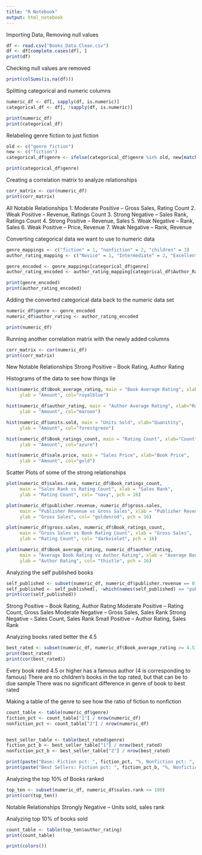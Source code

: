 ```yaml
---
title: "R Notebook"
output: html_notebook
---
```


Importing Data, Removing null values
```r
df <- read.csv("Books_Data_Clean.csv")
df <- df[complete.cases(df), ]
print(df)
```

Checking null values are removed
```r
print(colSums(is.na(df)))
```

Splitting categorical and numeric columns
```r
numeric_df <- df[, sapply(df, is.numeric)]
categorical_df <- df[, !sapply(df, is.numeric)]

print(numeric_df)
print(categorical_df)
```

Relabeling genre fiction to just fiction
```r
old <- c("genre fiction")
new <- c("fiction")
categorical_df$genre <- ifelse(categorical_df$genre %in% old, new[match(categorical_df$genre, old)], categorical_df$genre)

print(categorical_df$genre)
```


Creating a correlation matrix to analyze relationships
```r
corr_matrix <- cor(numeric_df)
print(corr_matrix)
```

All Notable Relationships
1. Moderate Positive -- Gross Sales, Rating Count
2. Weak Positive -- Revenue, Ratings Count
3. Strong Negative -- Sales Rank, Ratings Count
4. Strong Positive -- Revenue, Sales
5. Weak Negative -- Rank, Sales
6. Weak Positive -- Price, Revenue
7. Weak Negative -- Rank, Revenue

Converting categorical data we want to use to numeric data
```r
genre_mappings <- c("fiction" = 1, "nonfiction" = 2, "children" = 3)
author_rating_mapping <- c("Novice" = 1, "Intermediate" = 2, "Excellent" = 3, "Famous" = 4)

genre_encoded <- genre_mappings[categorical_df$genre]
author_rating_encoded <- author_rating_mapping[categorical_df$Author_Rating]

print(genre_encoded)
print(author_rating_encoded)
```

Adding the converted categorical data back to the numeric data set
```r
numeric_df$genre <- genre_encoded
numeric_df$author_rating <- author_rating_encoded

print(numeric_df)
```

Running another correlation matrix with the newly added columns
```r
corr_matrix <- cor(numeric_df)
print(corr_matrix)
```
New Notable Relationships
Strong Positive -- Book Rating, Author Rating

Histograms of the data to see how things lie
```r
hist(numeric_df$Book_average_rating, main = "Book Average Rating", xlab="Rating", 
     ylab = "Amount", col="royalblue")

hist(numeric_df$author_rating, main = "Author Average Rating", xlab="Rating", 
     ylab = "Amount", col="maroon")

hist(numeric_df$units.sold, main = "Units Sold", xlab="Quanitity", 
     ylab = "Amount", col="forestgreen")

hist(numeric_df$Book_ratings_count, main = "Rating Count", xlab="Count", 
     ylab = "Amount", col="azure")

hist(numeric_df$sale.price, main = "Sales Price", xlab="Book Price", 
     ylab = "Amount", col="gold")
```

Scatter Plots of some of the strong relationships
```r
plot(numeric_df$sales.rank, numeric_df$Book_ratings_count, 
     main = "Sales Rank vs Rating Count", xlab = "Sales Rank", 
     ylab = "Rating Count", col= "navy", pch = 16)

plot(numeric_df$publisher.revenue, numeric_df$gross.sales, 
     main = "Publisher Revenue vs Gross Sales", xlab = "Publisher Revenue", 
     ylab = "Gross Sales", col= "goldenrod", pch = 16)

plot(numeric_df$gross.sales, numeric_df$Book_ratings_count, 
     main = "Gross Sales vs Book Rating Count", xlab = "Gross Sales", 
     ylab = "Rating Count", col= "darkviolet", pch = 16)

plot(numeric_df$Book_average_rating, numeric_df$author_rating, 
     main = "Average Book Rating vs Author Rating", xlab = "Average Book Rating", 
     ylab = "Author Rating", col= "thistle", pch = 16)
```

Analyzing the self published books
```r
self_published <- subset(numeric_df, numeric_df$publisher.revenue == 0)
self_published <- self_published[, -which(names(self_published) == "publisher.revenue")]
print(cor(self_published))
```
Strong Positive -- Book Rating, Author Rating
Moderate Positive -- Rating Count, Gross Sales
Moderate Negative -- Gross Sales, Sales Rank
Strong Negative -- Sales Count, Sales Rank
Small Positive -- Author Rating, Sales Rank

Analyzing books rated better the 4.5
```r
best_rated <- subset(numeric_df, numeric_df$Book_average_rating >= 4.5)
print(best_rated)
print(cor(best_rated))
```

Every book rated 4.5 or higher has a famous author (4 is corresponding to famous)
There are no children's books in the top rated, but that can be to due sample
There was no significant difference in genre of book to best rated

Making a table of the genre to see how the ratio of fiction to nonfiction
```r
count_table <- table(numeric_df$genre)
fiction_pct <- count_table["1"] / nrow(numeric_df)
nonfiction_pct <- count_table["2"] / nrow(numeric_df)


best_seller_table <- table(best_rated$genre)
fiction_pct_b <- best_seller_table["1"] / nrow(best_rated)
nonfiction_pct_b <- best_seller_table["2"] / nrow(best_rated)

print(paste("Base: Fiction pct: ", fiction_pct, "%, Nonfiction pct: ", nonfiction_pct, "%"))
print(paste("Best Sellers: Fiction pct: ", fiction_pct_b, "%, Nonfiction pct: ", nonfiction_pct_b, "%"))

```
Analyzing the top 10% of Books ranked
```r
top_ten <- subset(numeric_df, numeric_df$sales.rank <= 100)
print(cor(top_ten))
```
Notable Relationships
Strongly Negative -- Units sold, sales rank


Analyzing top 10% of books sold
```r
count_table <- table(top_ten$author_rating)
print(count_table)
```

```r
print(colors())
```

